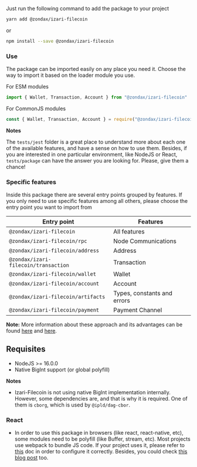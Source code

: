 Just run the following command to add the package to your project

```bash copy
yarn add @zondax/izari-filecoin
```
or
```bash copy
npm install --save @zondax/izari-filecoin
```

### Use
The package can be imported easily on any place you need it. Choose the way to import it based on the loader module you use.

For ESM modules
```typescript
import { Wallet, Transaction, Account } from "@zondax/izari-filecoin"
```

For CommonJS modules
```typescript
const { Wallet, Transaction, Account } = require("@zondax/izari-filecoin")
```

**Notes**

The `tests/jest` folder is a great place to understand more about each one of the available features, and have a sense on how to
use them. Besides, if you are interested in one particular environment, like NodeJS or React, `tests/package` can have the answer
you are looking for. Please, give them a chance!

### Specific features
Inside this package there are several entry points grouped by features. If you only need to use specific features among all others, please choose the entry point you want to import from

| Entry point                          | Features                    |
|--------------------------------------|-----------------------------|
| `@zondax/izari-filecoin`             | All features                |
| `@zondax/izari-filecoin/rpc`         | Node Communications         |
| `@zondax/izari-filecoin/address`     | Address                     |
| `@zondax/izari-filecoin/transaction` | Transaction                 |
| `@zondax/izari-filecoin/wallet`      | Wallet                      |
| `@zondax/izari-filecoin/account`     | Account                     |
| `@zondax/izari-filecoin/artifacts`   | Types, constants and errors |
| `@zondax/izari-filecoin/payment`     | Payment Channel             |

**Note:** More information about these approach and its advantages can be found [here](https://webpack.js.org/guides/package-exports/) and [here](https://dev.to/binjospookie/exports-in-package-json-1fl2).

## Requisites
- NodeJS >= 16.0.0
- Native BigInt support (or global polyfill)

**Notes**
- Izari-Filecoin is not using native BigInt implementation internally. However, some dependencies are, and that is why it is required. One of them is `cborg`, which is used by `@ipld/dag-cbor`.

### React
- In order to use this package in browsers (like react, react-native, etc), some modules need to be polyfill (like Buffer, stream, etc). Most projects use
webpack to bundle JS code.  If your project uses it, please refer to [this](https://webpack.js.org/configuration/resolve/#resolvefallback) doc in order to configure it correctly.
Besides, you could check [this blog post](https://viglucci.io/articles/how-to-polyfill-buffer-with-webpack-5) too.

